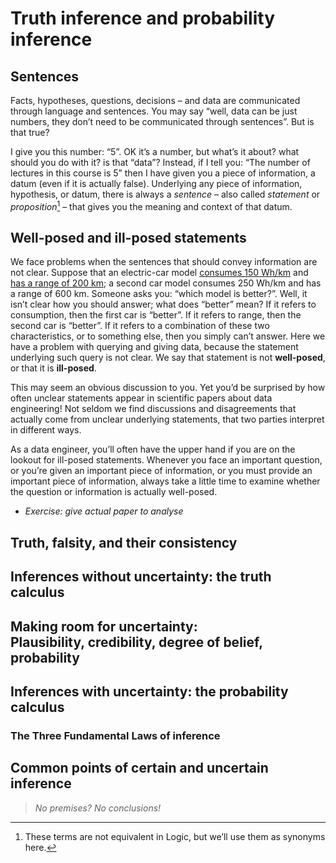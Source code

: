 # Truth inference and probability inference

## Sentences

Facts, hypotheses, questions, decisions -- and data are communicated through language and sentences. You may say "well, data can be just numbers, they don't need to be communicated through sentences". But is that true?

I give you this number: "5". OK it's a number, but what's it about? what should you do with it? is that "data"? Instead, if I tell you: "The number of lectures in this course is 5" then I have given you a piece of information, a datum (even if it is actually false). Underlying any piece of information, hypothesis, or datum, there is always a _sentence_ -- also called _statement_ or _proposition_^[These terms are not equivalent in Logic, but we'll use them as synonyms here.] -- that gives you the meaning and context of that datum.



## Well-posed and ill-posed statements

We face problems when the sentences that should convey information are not clear. Suppose that an electric-car model [consumes 150 Wh/km](https://ev-database.org/cheatsheet/energy-consumption-electric-car) and [has a range of 200 km](https://ev-database.org/cheatsheet/range-electric-car); a second car model consumes 250 Wh/km and has a range of 600 km. Someone asks you: "which model is better?". Well, it isn't clear how you should answer; what does "better" mean? If it refers to consumption, then the first car is "better". If it refers to range, then the second car is "better". If it refers to a combination of these two characteristics, or to something else, then you simply can't answer. Here we have a problem with querying and giving data, because the statement underlying such query is not clear. We say that statement is not **well-posed**, or that it is **ill-posed**.

This may seem an obvious discussion to you. Yet you'd be surprised by how often unclear statements appear in scientific papers about data engineering! Not seldom we find discussions and disagreements that actually come from unclear underlying statements, that two parties interpret in different ways.

As a data engineer, you'll often have the upper hand if you are on the lookout for ill-posed statements. Whenever you face an important question, or you're given an important piece of information, or you must provide an important piece of information, always take a little time to examine whether the question or information is actually well-posed.

* _Exercise: give actual paper to analyse_

## Truth, falsity, and their consistency


## Inferences without uncertainty: the truth calculus

## Making room for uncertainty:<br>Plausibility, credibility, degree of belief, probability

## Inferences with uncertainty: the probability calculus

### The Three Fundamental Laws of inference

## Common points of certain and uncertain inference

> _No premises? No conclusions!_
